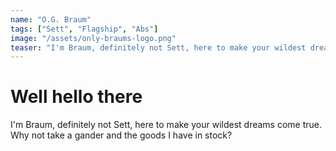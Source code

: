 ```yaml
---
name: "O.G. Braum"
tags: ["Sett", "Flagship", "Abs"]
image: "/assets/only-braums-logo.png"
teaser: "I'm Braum, definitely not Sett, here to make your wildest dreams come true. Why not take a gander and the goods I have in stock?"
---
```


# Well hello there

I'm Braum, definitely not Sett, here to make your wildest dreams come true. Why
not take a gander and the goods I have in stock?
